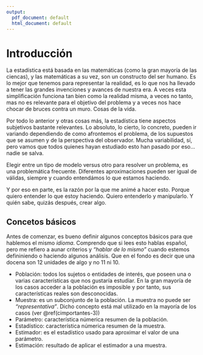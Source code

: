 ```yaml
---
output:
  pdf_document: default
  html_document: default
---
```

# Introducción {#intro-1}

La estadística está basada en las matemáticas (como la gran mayoría de las ciencas), y las matemáticas a su vez, son un constructo del ser humano. Es lo mejor que tenemos para representar la realidad, es lo que nos ha llevado a tener las grandes invenciones y avances de nuestra era. A veces esta simplificación funciona tan bien como la realidad misma, a veces no tanto, mas no es relevante para el objetivo del problema y a veces nos hace chocar de bruces contra un muro. Cosas de la vida.

Por todo lo anterior y otras cosas más, la estadística tiene aspectos subjetivos bastante relevantes. Lo absoluto, lo cierto, lo concreto, pueden ir variando dependiendo de como afrontemos el problema, de los supuestos que se asumen y de la perspectiva del observador. Mucha variabilidad, sí, pero vamos que todos quienes hayan estudiado esto han pasado por eso... nadie se salva.

Elegir entre un tipo de modelo versus otro para resolver un problema, es una problemática frecuente. Diferentes aproximaciones pueden ser igual de válidas, siempre y cuando entendámos lo que estamos haciendo.

Y por eso en parte, es la razón por la que me animé a hacer esto. Porque quiero entender lo que estoy haciendo. Quiero entenderlo y manipularlo. Y quién sabe, quizás después, crear algo.



## Concetos básicos {#cbasicos-1}

Antes de comenzar, es bueno definir algunos conceptos básicos para que hablemos el mismo *idioma*. Comprendo que si lees esto hablas español, pero me refiero a aunar criterios y *"hablar de lo mismo"* cuando estemos defininiendo o haciendo algunos análisis. Que en el fondo es decir que una docena son 12 unidades de algo y no 11 ni 10.

- Población: todos los sujetos o entidades de interés, que poseen una o varias características que nos gustaría estudiar. En la gran mayoría de los casos acceder a la población es imposible y por tanto, sus características reales son desconocidas.
- Muestra: es un subconjunto de la población. La muestra no puede ser *"representativa"*. Dicho concepto está mal utilizado en la mayoría de los casos (ver \@ref(cimportantes-3))
- Parámetro: característica númerica resumen de la población.
- Estadístico: característica númerica resumen de la muestra.
- Estimador: es el estadístico usado para aproximar el valor de una parámetro.
- Estimación: resultado de aplicar el estimador a una muestra.


